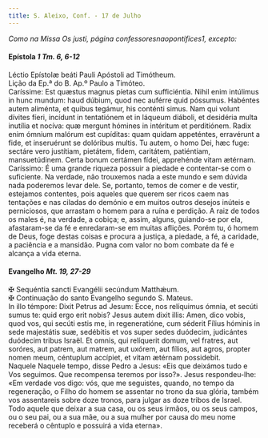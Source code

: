 ```yaml
---
title: S. Aleixo, Conf. - 17 de Julho
---
```


<em>Como na Missa Os justi, página confessoresnaopontifices1, excepto:</em>

<h4 class="text-center">
  Epístola <em>1 Tm. 6, 6-12</em>
</h4>
<div class="container-fluid">
  <div class="row">
    <div class="col-6 text-justify">
      Léctio Epístolæ beáti Pauli Apóstoli ad Timótheum.
    </div>
    <div class="col-6 text-justify">
      Lição da Ep.ª do B. Ap.º Paulo a Timóteo.
    </div>
    <div class="col-6 dropcaps text-justify">
      Caríssime: Est quæstus magnus píetas cum sufficiéntia. Nihil enim
      intúlimus in hunc mundum: haud dúbium, quod nec auférre quid póssumus.
      Habéntes autem aliménta, et quibus tegámur, his conténti simus. Nam qui
      volunt dívites fíeri, incídunt in tentatiónem et in láqueum diáboli, et
      desidéria multa inutília et nocíva: quæ mergunt hómines in intéritum et
      perditiónem. Radix enim ómnium malórum est cupíditas: quam quidam
      appeténtes, erravérunt a fide, et inseruérunt se dolóribus multis. Tu
      autem, o homo Dei, hæc fuge: sectáre vero justítiam, pietátem, fidem,
      caritátem, patiéntiam, mansuetúdinem. Certa bonum certámen fídei,
      apprehénde vitam ætérnam.
    </div>
    <div class="col-6 dropcaps text-justify">
      Caríssimo: É uma grande riqueza possuir a piedade e contentar-se com o
      suficiente. Na verdade, não trouxemos nada a este mundo e sem dúvida nada
      poderemos levar dele. Se, portanto, temos de comer e de vestir, estejamos
      contentes, pois aqueles que querem ser ricos caem nas tentações e nas
      ciladas do demónio e em muitos outros desejos inúteis e perniciosos, que
      arrastam o homem para a ruína e perdição. A raiz de todos os males é, na
      verdade, a cobiça; e, assim, alguns, guiando-se por ela, afastaram-se da
      fé e enredaram-se em muitas aflições. Porém tu, ó homem de Deus, foge
      destas coisas e procura a justiça, a piedade, a fé, a caridade, a
      paciência e a mansidão. Pugna com valor no bom combate da fé e alcança a
      vida eterna.
    </div>
</div>

<h4 class="text-center">
  Evangelho <em>Mt. 19, 27-29</em>
</h4>
<div class="container-fluid">
  <div class="row">
    <div class="col-6 text-justify">
      <span class="text-danger">&#10016;</span> Sequéntia sancti Evangélii
      secúndum Matthǽum.
    </div>
    <div class="col-6 text-justify">
      <span class="text-danger">&#10016;</span> Continuação do santo Evangelho
      segundo S. Mateus.
    </div>
    <div class="col-6 dropcaps text-justify">
      In illo témpore: Dixit Petrus ad Jesum: Ecce, nos relíquimus ómnia, et
      secúti sumus te: quid ergo erit nobis? Jesus autem dixit illis: Amen, dico
      vobis, quod vos, qui secúti estis me, in regeneratióne, cum séderit Fílius
      hóminis in sede majestátis suæ, sedébitis et vos super sedes duódecim,
      judicántes duódecim tribus Israël. Et omnis, qui relíquerit domum, vel
      fratres, aut soróres, aut patrem, aut matrem, aut uxórem, aut fílios, aut
      agros, propter nomen meum, céntuplum accípiet, et vitam ætérnam
      possidebit.
    </div>
    <div class="col-6 dropcaps text-justify">
      Naquele Naquele tempo, disse Pedro a Jesus: «Eis que deixámos tudo e Vos
      seguimos. Que recompensa teremos por isso?». Jesus respondeu-lhe: «Em
      verdade vos digo: vós, que me seguistes, quando, no tempo da regeneração,
      o Filho do homem se assentar no trono da sua glória, também vos
      assentareis sobre doze tronos, para julgar as doze tribos de Israel. Todo
      aquele que deixar a sua casa, ou os seus irmãos, ou os seus campos, ou o
      seu pai, ou a sua mãe, ou a sua mulher por causa do meu nome receberá o
      cêntuplo e possuirá a vida eterna».
    </div>
</div>
